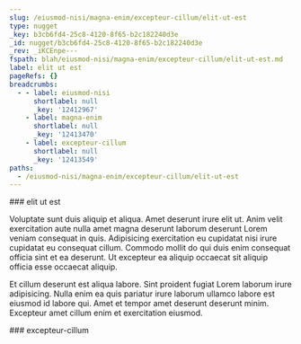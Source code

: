 ```yaml
---
slug: /eiusmod-nisi/magna-enim/excepteur-cillum/elit-ut-est
type: nugget
_key: b3cb6fd4-25c8-4120-8f65-b2c182240d3e
_id: nugget/b3cb6fd4-25c8-4120-8f65-b2c182240d3e
_rev: _iKCEnpe---
fspath: blah/eiusmod-nisi/magna-enim/excepteur-cillum/elit-ut-est.md
label: elit ut est
pageRefs: {}
breadcrumbs:
  - - label: eiusmod-nisi
      shortlabel: null
      _key: '12412967'
    - label: magna-enim
      shortlabel: null
      _key: '12413470'
    - label: excepteur-cillum
      shortlabel: null
      _key: '12413549'
paths:
  - /eiusmod-nisi/magna-enim/excepteur-cillum/elit-ut-est
---
```


<NuggetArea>
<Nugget slug="/eiusmod-nisi/magna-enim/excepteur-cillum/elit-ut-est" type="nugget" _key="b3cb6fd4-25c8-4120-8f65-b2c182240d3e" _id="nugget/b3cb6fd4-25c8-4120-8f65-b2c182240d3e" _rev="_iKCEnpe---" fspath="blah/eiusmod-nisi/magna-enim/excepteur-cillum/elit-ut-est.md" label="elit ut est" paths="/eiusmod-nisi/magna-enim/excepteur-cillum/elit-ut-est">
<NuggetBody>
### elit ut est

Voluptate sunt duis aliquip et aliqua. Amet deserunt irure elit ut. Anim velit exercitation aute nulla amet magna deserunt laborum deserunt Lorem veniam consequat in quis. Adipisicing exercitation eu cupidatat nisi irure cupidatat eu consequat cillum. Commodo mollit do qui duis enim consequat officia sint et ea deserunt. Ut excepteur ea aliquip occaecat sit aliquip officia esse occaecat aliquip.

Et cillum deserunt est aliqua labore. Sint proident fugiat Lorem laborum irure adipisicing. Nulla enim ea quis pariatur irure laborum ullamco labore est eiusmod id labore qui. Amet et tempor amet deserunt deserunt minim. Excepteur amet cillum enim et exercitation eiusmod.

</NuggetBody>
<Breadcrumbs>
<Crumbs>
<Crumb _key="12412967" label="eiusmod-nisi" /><Crumb _key="12413470" label="magna-enim" /><Crumb _key="12413549" label="excepteur-cillum" />
</Crumbs>
</Breadcrumbs>
</Nugget>

<NuggetsInbound>
</NuggetsInbound>
<NuggetsOutbound>
</NuggetsOutbound>
</NuggetArea>
<PassagesInbound>
<Passage direction="inbound" type="passage" _key="12413549" _id="passage/12413549" _rev="_iKCEnpa--_" label="excepteur-cillum" passage="excepteur-cillum" fspath="blah/eiusmod-nisi/magna-enim/excepteur-cillum" paths="/eiusmod-nisi/magna-enim/excepteur-cillum" slug="/eiusmod-nisi/magna-enim/excepteur-cillum">
<NuggetBody>
### excepteur-cillum

</NuggetBody>
<Breadcrumbs>
<Crumbs>
<Crumb _key="12412967" label="eiusmod-nisi" /><Crumb _key="12413470" label="magna-enim" />
</Crumbs>
</Breadcrumbs>
</Passage>

</PassagesInbound>
<PassagesOutbound>
</PassagesOutbound>
